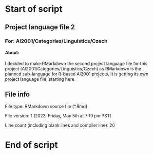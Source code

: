 # Start of script

## Project language file 2

### For: AI2001/Categories/Linguistics/Czech

#### About:

I decided to make RMarkdown the second project language file for this project (AI2001/Categories/Linguistics/Czech) as RMarkdown is the planned sub-language for R-based AI2001 projects. It is getting its own project language file, starting here.

## File info

File type: RMarkdown source file (*.Rmd)

File version: 1 (2023, Friday, May 5th at 7:19 pm PST)

Line count (including blank lines and compiler line): 20

# End of script
